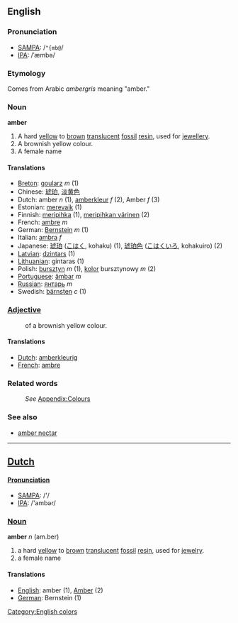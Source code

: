 ==English==
===Pronunciation===
*[[w:SAMPA|SAMPA]]: /<tt>"{mb@</tt>/
*[[w:IPA|IPA]]: /ˈæmbə/

===Etymology===
Comes from Arabic ''ambergris'' meaning "amber."

===Noun===
'''amber'''

#A hard [[yellow]] to [[brown]] [[translucent]] [[fossil]] [[resin]], used for [[jewellery]]. 
#A brownish yellow colour.
#A female name

==== Translations ====
*[[Breton]]: [[goularz]] ''m'' (1)
*Chinese: [[琥珀]], [[淡黄色]]
*Dutch: amber ''n'' (1), [[amberkleur]] ''f'' (2), Amber ''f'' (3)
*Estonian: [[merevaik]] (1)
*Finnish: [[meripihka]] (1), [[meripihkan värinen]] (2)
*French: [[ambre]] ''m''
*German: [[Bernstein]] ''m'' (1)
*Italian: [[ambra]] ''f''
*Japanese: [[琥珀]] ([[こはく]], kohaku) (1), [[琥珀色]] ([[こはくいろ]], kohakuiro) (2)
*[[Latvian]]: [[dzintars]] (1)
*[[Lithuanian]]: gintaras (1)
*Polish: [[bursztyn]] ''m'' (1), [[kolor]] bursztynowy ''m'' (2)
*[[Portuguese]]: [[âmbar]] ''m''
*[[Russian]]: [[янтарь]] ''m''
*Swedish: [[bärnsten]] ''c'' (1)

===[[Adjective]]===
:of a brownish yellow colour. 

==== Translations ====
*[[Dutch]]: [[amberkleurig]]
*[[French]]: [[ambre]]


===Related words===
:''See'' [[Wiktionary_Appendix:Colours|Appendix:Colours]]

===See also===
*[[amber nectar]]

----

==[[Dutch]]==
====[[Pronunciation]]====
*[[w:SAMPA|SAMPA]]: /'/
*[[w:IPA|IPA]]: /'ambər/

===[[Noun]]===
'''amber''' ''n'' (am.ber)

#a hard [[yellow]] to [[brown]] [[translucent]] [[fossil]] [[resin]], used for [[jewelry]]. 
#a female name

==== Translations ====
*[[English]]: amber (1), [[Amber]] (2)
*[[German]]: Bernstein (1)

[[Category:English colors]]